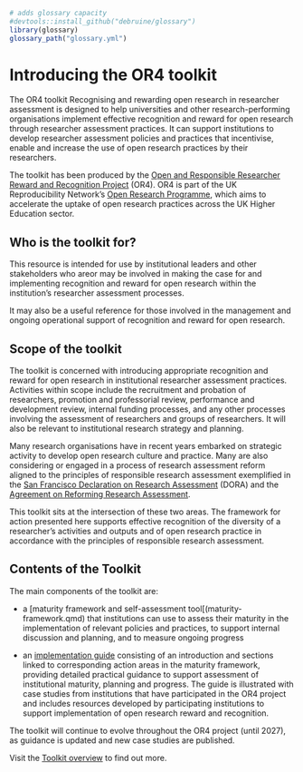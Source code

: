 ```r
# adds glossary capacity
#devtools::install_github("debruine/glossary")
library(glossary)
glossary_path("glossary.yml")
```


# Introducing the OR4 toolkit 
The OR4 toolkit Recognising and rewarding open research in researcher assessment is designed to help universities and other research-performing organisations implement effective recognition and reward for open research through researcher assessment practices. It can support institutions to develop researcher assessment policies and practices that incentivise, enable and increase the use of open research practices by their researchers. 

The toolkit has been produced by the [Open and Responsible Researcher Reward and Recognition Project](about.qmd) (OR4). OR4 is part of the UK Reproducibility Network’s [Open Research Programme](https://www.ukrn.org/open-research-programme/), which aims to accelerate the uptake of open research practices across the UK Higher Education sector.  

## Who is the toolkit for? 

This resource is intended for use by institutional leaders and other stakeholders who areor may be involved in making the case for and implementing recognition and reward for open research within the institution's researcher assessment processes. 

It may also be a useful reference for those involved in the management and ongoing operational support of recognition and reward for open research. 

## Scope of the toolkit 

The toolkit is concerned with introducing appropriate recognition and reward for open research in institutional researcher assessment practices. Activities within scope include the recruitment and probation of researchers, promotion and professorial review, performance and development review, internal funding processes, and any other processes involving the assessment of researchers and groups of researchers. It will also be relevant to institutional research strategy and planning. 

Many research organisations have in recent years embarked on strategic activity to develop open research culture and practice. Many are also considering or engaged in a process of research assessment reform aligned to the principles of responsible research assessment exemplified in the [San Francisco Declaration on Research Assessment](https://sfdora.org/read/) (DORA) and the [Agreement on Reforming Research Assessment](https://coara.eu/agreement/the-agreement-full-text/).  

This toolkit sits at the intersection of these two areas. The framework for action presented here supports effective recognition of the diversity of a researcher's activities and outputs and of open research practice in accordance with the principles of responsible research assessment.  

## Contents of the Toolkit 

The main components of the toolkit are: 

* a [maturity framework and self-assessment tool[(maturity-framework.qmd) that institutions can use to assess their maturity in the implementation of relevant policies and practices, to support internal discussion and planning, and to measure ongoing progress 

* an [implementation guide](guide-contents.qmd) consisting of an introduction and sections linked to corresponding action areas in the maturity framework, providing detailed practical guidance to support assessment of institutional maturity, planning and progress. The guide is illustrated with case studies from institutions that have participated in the OR4 project and includes resources developed by participating institutions to support implementation of open research reward and recognition. 

The toolkit will continue to evolve throughout the OR4 project (until 2027), as guidance is updated and new case studies are published. 

Visit the [Toolkit overview](overview.qmd) to find out more. 

